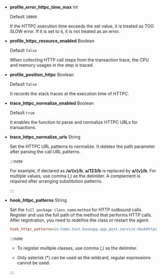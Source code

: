 -   **profile_error_httpc_time_max** <span class='type'>Int</span>

    Default `10000`

    If the HTTPC execution time exceeds the set value, it is treated as TOO SLOW error. If it is set to `0`, it is not treated as an error.

-   **profile_httpc_resource_enabled** <span class='type'>Boolean</span>

    Default `false`

    When collecting HTTP call steps from the transaction trace, the CPU and memory usages in the step is traced.

-   **profile_position_httpc** <span class='type'>Boolean</span>

    Default `false`

    It records the stack traces at the execution time of HTTPC.

-   **trace_httpc_normalize_enabled** <span class='type'>Boolean</span>

    Default `true`

    It enables the function to parse and normalize HTTPC URLs for transactions.

-   **trace_httpc_normalize_urls** <span class='type'>String</span>

    Set the HTTPC URL patterns to normalize. It deletes the path parameter after parsing the call URL patterns.

    :::note

    For example, if declared as **/a/{v}/b**, **a/123/b** is replaced by **a/{v}/b**. For multiple values, use comma (,) as the delimiter. A complement is required after arranging substitution patterns.

    :::

-   **hook_httpc_patterns** <span class='type'>String</span>

    Set the `full package class name`.`method` for HTTP outbound calls. Register and use the full path of the method that performs HTTP calls. After registration, you need to redefine the class or restart the agent.

    ```ini title='whatap.conf'
    hook_httpc_patterns=io.home.test.baseapp.app.post.service.HookHttpcService.*
    ```

    :::note

    -   To register multiple classes, use comma (,) as the delimiter. 

    -   Only asterisk (\*) can be used as the wildcard, regular expressions cannot be used.

    :::
